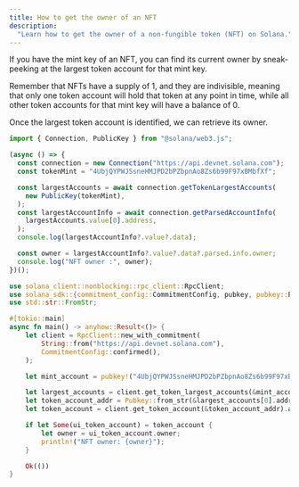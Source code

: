 ```yaml
---
title: How to get the owner of an NFT
description:
  "Learn how to get the owner of a non-fungible token (NFT) on Solana."
---
```


If you have the mint key of an NFT, you can find its current owner by
sneak-peeking at the largest token account for that mint key.

Remember that NFTs have a supply of 1, and they are indivisible, meaning that
only one token account will hold that token at any point in time, while all
other token accounts for that mint key will have a balance of 0.

Once the largest token account is identified, we can retrieve its owner.

<CodeTabs storage="cookbook" flags="r">

```typescript !! title="Legacy"
import { Connection, PublicKey } from "@solana/web3.js";

(async () => {
  const connection = new Connection("https://api.devnet.solana.com");
  const tokenMint = "4UbjQYPWJSsneHMJPD2bPZbpnAo8Zs6b99F97xBMbfXf";

  const largestAccounts = await connection.getTokenLargestAccounts(
    new PublicKey(tokenMint),
  );
  const largestAccountInfo = await connection.getParsedAccountInfo(
    largestAccounts.value[0].address,
  );
  console.log(largestAccountInfo?.value?.data);

  const owner = largestAccountInfo?.value?.data?.parsed.info.owner;
  console.log("NFT owner :", owner);
})();
```

```rust !! title="Rust"
use solana_client::nonblocking::rpc_client::RpcClient;
use solana_sdk::{commitment_config::CommitmentConfig, pubkey, pubkey::Pubkey};
use std::str::FromStr;

#[tokio::main]
async fn main() -> anyhow::Result<()> {
    let client = RpcClient::new_with_commitment(
        String::from("https://api.devnet.solana.com"),
        CommitmentConfig::confirmed(),
    );

    let mint_account = pubkey!("4UbjQYPWJSsneHMJPD2bPZbpnAo8Zs6b99F97xBMbfXf"); // replace me

    let largest_accounts = client.get_token_largest_accounts(&mint_account).await?;
    let token_account_addr = Pubkey::from_str(&largest_accounts[0].address)?;
    let token_account = client.get_token_account(&token_account_addr).await?;

    if let Some(ui_token_account) = token_account {
        let owner = ui_token_account.owner;
        println!("NFT owner: {owner}");
    }

    Ok(())
}
```

</CodeTabs>
